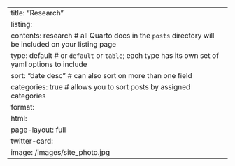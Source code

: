 ---
title: "Research"
listing: 
  contents: research # all Quarto docs in the `posts` directory will be included on your listing page
  type: default # or `default` or `table`; each type has its own set of yaml options to include
  sort: "date desc" # can also sort on more than one field
  categories: true # allows you to sort posts by assigned categories 
format: 
  html:
    page-layout: full
twitter-card:
  image: /images/site_photo.jpg
---